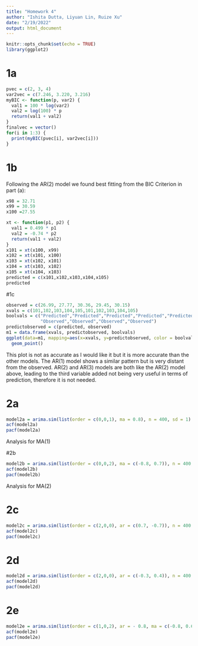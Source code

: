 ```yaml
---
title: "Homework 4"
author: "Ishita Dutta, Liyuan Lin, Ruize Xu"
date: "2/19/2022"
output: html_document
---
```


```r
knitr::opts_chunk$set(echo = TRUE)
library(ggplot2)
```

# 1a
```r
pvec = c(2, 3, 4)
var2vec = c(7.246, 3.220, 3.216)
myBIC <- function(p, var2) {
  val1 = 100 * log(var2)
  val2 = log(100) * p
  return(val1 + val2)
}
finalvec = vector()
for(i in 1:3) {
  print(myBIC(pvec[i], var2vec[i]))
}
```

# 1b
Following the AR(2) model we found best fitting from the BIC Criterion in part (a):
```r
x98 = 32.71
x99 = 30.59
x100 =27.55
```

```r
xt <- function(p1, p2) {
  val1 = 0.499 * p1
  val2 = -0.74 * p2
  return(val1 + val2)
}
x101 = xt(x100, x99)
x102 = xt(x101, x100)
x103 = xt(x102, x101)
x104 = xt(x103, x102)
x105 = xt(x104, x103)
predicted = c(x101,x102,x103,x104,x105)
predicted
```


#1c
```r
observed = c(26.99, 27.77, 30.36, 29.45, 30.15)
xvals = c(101,102,103,104,105,101,102,103,104,105)
boolvals = c("Predicted","Predicted","Predicted","Predicted","Predicted","Observed",
             "Observed","Observed","Observed","Observed")
predictobserved = c(predicted, observed)
m1 = data.frame(xvals, predictobserved, boolvals)
ggplot(data=m1, mapping=aes(x=xvals, y=predictobserved, color = boolvals)) +
  geom_point()
```
This plot is not as accurate as I would like it but it is more accurate than the other models. The AR(1) model shows a similar pattern but is very distant from the observed. AR(2) and AR(3) models are both like the AR(2) model above, leading to the third variable added not being very useful in terms of prediction, therefore it is not needed. 

# 2a
```r
model2a = arima.sim(list(order = c(0,0,1), ma = 0.8), n = 400, sd = 1)
acf(model2a)
pacf(model2a)
```
Analysis for MA(1)

#2b
```r
model2b = arima.sim(list(order = c(0,0,2), ma = c(-0.8, 0.7)), n = 400, sd = 1)
acf(model2b)
pacf(model2b)
```
Analysis for MA(2)


# 2c
```r
model2c = arima.sim(list(order = c(2,0,0), ar = c(0.7, -0.7)), n = 400, sd = 1)
acf(model2c)
pacf(model2c)
```


# 2d
```r
model2d = arima.sim(list(order = c(2,0,0), ar = c(-0.3, 0.4)), n = 400, sd = 1)
acf(model2d)
pacf(model2d)
```
# 2e

```r
model2e = arima.sim(list(order = c(1,0,2), ar = - 0.8, ma = c(-0.8, 0.6)), n = 400, sd = 1)
acf(model2e)
pacf(model2e)
```




















